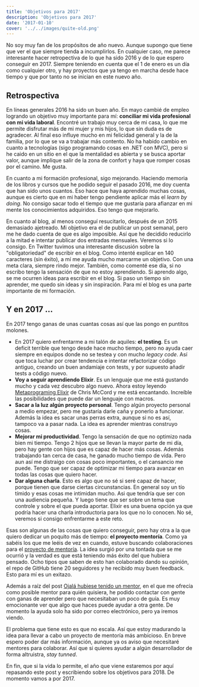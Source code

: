 ```yaml
---
title: 'Objetivos para 2017'
description: 'Objetivos para 2017'
date: '2017-01-10'
cover: '../../images/quite-old.png'
---
```


No soy muy fan de los propósitos de año nuevo. Aunque supongo que tiene que ver el que siempre tienda a incumplirlos. En cualquier caso, me parece interesante hacer retropectiva de lo que ha sido 2016 y de lo que espero conseguir en 2017. Siempre teniendo en cuenta que el 1 de enero es un día como cualquier otro, y hay proyectos que ya tengo en marcha desde hace tiempo y que por tanto no se inician en este nuevo año.

## Retrospectiva

En líneas generales 2016 ha sido un buen año. En mayo cambié de empleo logrando un objetivo muy importante para mí: **conciliar mi vida profesional con mi vida laboral**. Encontré un trabajo muy cerca de mi casa, lo que me permite disfrutar más de mi mujer y mis hijos, lo que sin duda es de agradecer. Al final eso influye mucho en mi felicidad general y la de la familia, por lo que se va a trabajar más contento. No ha habido cambio en cuanto a tecnologías (sigo programando cosas en .NET con MVC), pero si he caido en un sitio en el que la mentalidad es abierta y se busca aportar valor, aunque implique salir de la zona de confort y haya que romper cosas por el camino. Me gusta.

En cuanto a mi formación profesional, sigo mejorando. Haciendo memoria de los libros y cursos que he podido seguir el pasado 2016, me doy cuenta que han sido unos cuantos. Eso hace que haya aprendido muchas cosas, aunque es cierto que en mi haber tengo pendiente aplicar más el *learn by doing*. No consigo sacar todo el tiempo que me gustaría para afianzar en mi mente los conocimientos adquiridos. Eso tengo que mejorarlo.

En cuanto al blog, al menos conseguí resucitarlo, después de un 2015 demasiado ajetreado. Mi objetivo era el de publicar un post semanal, pero me he dado cuenta de que es algo imposible. Así que he decidido reducirlo a la mitad e intentar publicar dos entradas mensuales. Veremos si lo consigo. En Twitter tuvimos una interesante discusión sobre la "obligatoriedad" de escribir en el blog. Como intenté explicar en 140 caracteres (sin éxito), a mí me ayuda mucho marcarme un objetivo. Con una meta clara, siempre rindo mejor. También, como comenté ese día, si no escribo tengo la sensación de que no estoy aprendiendo. Si aprendo algo, se me ocurren ideas para escribir en el blog. Si paso un tiempo sin aprender, me quedo sin ideas y sin inspiración. Para mí el blog es una parte importante de mi formación.

## Y en 2017 ...

En 2017 tengo ganas de unas cuantas cosas así que las pongo en puntitos molones.

- En 2017 quiero enfrentarme a mi talón de aquiles: **el testing**. Es un deficit terrible que tengo desde hace mucho tiempo, pero no ayuda caer siempre en equipos donde no se testea y con mucho *legacy code*. Así que toca luchar por crear tendencia e intentar refactorizar código antiguo, creando un buen andamiaje con tests, y por supuesto añadir tests a código nuevo. 
- **Voy a seguir aprendiendo Elixir**. Es un lenguaje que me está gustando mucho y cada vez descubro algo nuevo. Ahora estoy leyendo [Metaprograming Elixir]() de Chris McCord y me está encantando. Increíble las posibilidades que puede dar un lenguaje con macros.
- **Sacar a la luz algún proyecto personal**. Tengo algún proyecto personal a medio empezar, pero me gustaría darle caña y ponerlo a funcionar. Además la idea es sacar unas perras extra, aunque si no es así, tampoco va a pasar nada. La idea es aprender mientras construyo cosas.
- **Mejorar mi productividad**. Tengo la sensación de que no optimizo nada bien mi tiempo. Tengo 2 hijos que se llevan la mayor parte de mi día, pero hay gente con hijos que es capaz de hacer más cosas. Además trabajando tan cerca de casa, he ganado mucho tiempo de vida. Pero aun así me distraigo con cosas poco importantes, o el cansancio me puede. Tengo que ser capaz de optimizar mi tiempo para avanzar en todas las cosas que quiero hacer.
- **Dar alguna charla**. Esto es algo que no sé si seré capaz de hacer, porque tienen que darse ciertas circunstancias. En general soy un tío tímido y esas cosas me intimidan mucho. Asi que tendría que ser con una audiencia pequeña. Y luego tiene que ser sobre un tema que controle y sobre el que pueda aportar. Elixir es una buena opción ya que podría hacer una charla introductoria para los que no lo conocen. No sé, veremos si consigo enfrentarme a este reto.

Esas son algunas de las cosas que quiero conseguir, pero hay otra a la que quiero dedicar un poquito más de tiempo: **el proyecto mentoría**. Como ya sabéis los que me leéis de vez en cuando, estuve buscando colaboraciones para el [proyecto de mentoría](https://github.com/rubenfa/mentoria/). La idea surgió por una tontada que se me ocurrió y la verdad es que está teniendo más éxito del que hubiera pensado. Ocho tipos que saben de esto han colaborado dando su opinión, el repo de GitHub tiene 20 seguidores y he recibido muy buen feedback. Esto para mí es un exitazo. 

Además a raíz del post [Ojalá hubiese tenido un mentor](https://charlascylon.com/2016-12-14-ojala-hubiese-tenido-un-mentor), en el que me ofrecía como posible mentor para quién quisiera, he podido contactar con gente con ganas de aprender pero que necesitaban un poco de guía. Es muy emocionante ver que algo que haces puede ayudar a otra gente. De momento la ayuda solo ha sido por correo electrónico, pero ya iremos viendo.

El problema que tiene esto es que no escala. Así que estoy madurando la idea para llevar a cabo un proyecto de mentoría más ambicioso. En breve espero poder dar más información, aunque ya os aviso que necesitaré mentores para colaborar. Así que si quieres ayudar a algún desarrollador de forma altruistra, *stay tunned*.

En fin, que si la vida lo permite, el año que viene estaremos por aquí repasando este post y escribiendo sobre los objetivos para 2018. De momento vamos a por 2017.